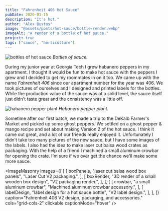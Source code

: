```yaml
---
title: "Fahrenheit 406 Hot Sauce"
pubDate: 2020-01-15
description: "It's hot."
author: "Alex Bustos"
image: "@assets/posts/hot-sauce/bottle-render.webp"
imageAlt: "A render of a bottle of hot sauce."
project: true
tags: ["sauce", "horticulture"]
---
```



![bottles of hot sauce](../../assets/posts/hot-sauce/bottles.webp) _Bottles of
sauce._

During my junior year at Georgia Tech I grew habanero peppers in my apartment. I
thought it would be fun to make hot sauce with the peppers I grew and I decided
to get my roommates in on it too. We came up with the name _Fahrenheit 406_
since our apartment number for the year was 406. We took pictures of ourselves
and I designed and printed labels for the bottles. While the production value of
the sauce was at a solid level, the sauce itself just didn't taste great and the
consistency was a little off.

![habanero pepper plant](../../assets/posts/hot-sauce/plant.webp) _Habanero
pepper plant._

Sometime after our first batch, we made a trip to the DeKalb Farmer's Market and
picked up some ghost peppers. We settled on a ghost pepper & mango recipe and
set about making Version 2 of the hot sauce. I think it came out great, and a
lot of our friends really enjoyed it. Unfortunately I didn't take too many
pictures of the new sauce, but I have some images of the labels. I also had the
idea to make laser cut balsa wood crates as packaging. With the help of a friend
I machined a small aluminum crowbar for opening the crate. I'm sure if we ever
get the chance we'll make some more sauce.

<ImageMasonry
    images={[
        [
            [
                boxPanels,
                "laser cut balsa wood box panels",
                "Laser Cut V2 packaging.",
            ],
            [
                boxRender,
                "3D render of a small wooden box design",
                "V2 packaging render.",
            ],
        ],
        [
            [
                crowbar,
                "a small aluminum crowbar",
                "Machined aluminum crowbar accessory.",
            ],
            [
                labelDesign,
                "label design for a hot sauce bottle",
                "V2 label design.",
            ],
        ],
    ]}
    caption="Fahrenheit 406 V2 design, packaging, and accessories."
    cols="grid-cols-2"
    clickable
    captionMode="hover"
/>
